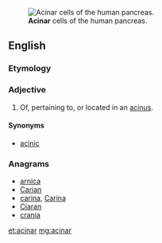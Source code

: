[[Image:Pancreatic acinar cells - TEM.jpg|thumb|'''Acinar''' cells of the human pancreas.]]
==English==

===Etymology===
{{suffix|acinus|ar}}

===Adjective===
{{en-adj|-}}

# {{anatomy}} Of, pertaining to, or located in an [[acinus]].

====Synonyms====
* [[acinic]]

===Anagrams===
* [[arnica#English|arnica]]
* [[Carian#English|Carian]]
* [[carina#English|carina]], [[Carina#English|Carina]]
* [[Ciaran#English|Ciaran]]
* [[crania#English|crania]]

[[et:acinar]]
[[mg:acinar]]